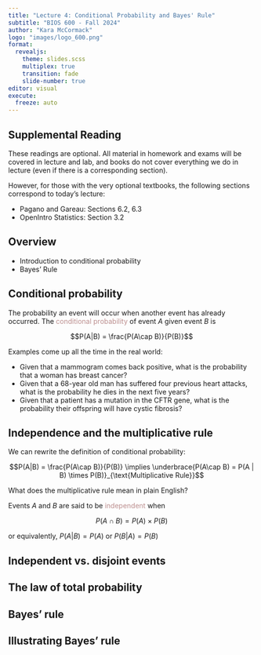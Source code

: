 ```yaml
---
title: "Lecture 4: Conditional Probability and Bayes' Rule"
subtitle: "BIOS 600 - Fall 2024"
author: "Kara McCormack"
logo: "images/logo_600.png"
format: 
  revealjs: 
    theme: slides.scss
    multiplex: true
    transition: fade
    slide-number: true
editor: visual
execute:
  freeze: auto
---
```


## Supplemental Reading

These readings are optional. All material in homework and exams will be covered in lecture and lab, and books do not cover everything we do in lecture (even if there is a corresponding section). 

However, for those with the very optional textbooks, the following sections correspond to today's lecture:

- Pagano and Gareau: Sections 6.2, 6.3
- OpenIntro Statistics: Section 3.2

## Overview

- Introduction to conditional probability
- Bayes' Rule

## Conditional probability

The probability an event will occur when another event has already occurred. The [conditional probability]{style="color: RosyBrown"} of event $A$ given event $B$ is

$$P(A|B) = \frac{P(A\cap B)}{P(B)}$$

Examples come up all the time in the real world:

- Given that a mammogram comes back positive, what is the probability that a woman has breast cancer?
- Given that a 68-year old man has suffered four previous heart attacks, what is the probability he dies in the next five years?
- Given that a patient has a mutation in the CFTR gene, what is the probability their offspring will have cystic fibrosis?

## Independence and the multiplicative rule {.smaller}

We can rewrite the definition of conditional probability:

$$P(A|B) = \frac{P(A\cap B)}{P(B)} \implies  \underbrace{P(A\cap B) = P(A | B) \times P(B)}_{\text{Multiplicative Rule}}$$

What does the multiplicative rule mean in plain English?

Events $A$ and $B$ are said to be [independent]{style="color: RosyBrown"} when 

$$P(A \cap B) = P(A) \times P(B)$$

or equivalently, $P(A|B) = P(A)$ or $P(B|A) = P(B)$

## Independent vs. disjoint events

## The law of total probability

## Bayes' rule

## Illustrating Bayes' rule


